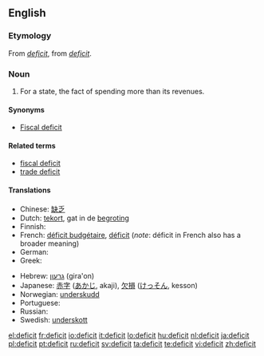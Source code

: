 {{also|déficit}}
==English==

===Etymology===
From {{etyl|fr}} ''[[déficit|deficit]]'', from {{etyl|la}} ''[[#Latin|deficit]]''.

===Noun===
{{wikipedia}}
{{en-noun}}

# For a state, the fact of spending more than its revenues.

====Synonyms====
* [[Fiscal deficit]]

====Related terms====
* [[fiscal deficit]]
* [[trade deficit]]

====Translations====
{{trans-top|for a state, the fact of spending more than its revenues}}
* Chinese: [[缺乏]]
* Dutch: [[tekort]], gat {{n}} in de [[begroting]] {{f}}
* Finnish: {{t-|fi|vaje}}
* French: [[déficit budgétaire]], [[déficit]] (''note'': déficit in French also has a broader meaning)
* German: {{t+|de|Defizit|n}}
* Greek: {{t+|el|έλλειμμα|n|sc=Grek}}
{{trans-mid}}
* Hebrew: [[גרעון]] (gira'on) {{m}}
* Japanese: [[赤字]] ([[あかじ]], akaji), [[欠損]] ([[けっそん]], kesson)
* Norwegian: [[underskudd]]
* Portuguese: {{t+|pt|déficit}}
* Russian: {{t+|ru|дефицит|m|tr=d'eficít|sc=Cyrl}}
* Swedish: [[underskott]]
{{trans-bottom}}

[[el:deficit]]
[[fr:deficit]]
[[io:deficit]]
[[it:deficit]]
[[lo:deficit]]
[[hu:deficit]]
[[nl:deficit]]
[[ja:deficit]]
[[pl:deficit]]
[[pt:deficit]]
[[ru:deficit]]
[[sv:deficit]]
[[ta:deficit]]
[[te:deficit]]
[[vi:deficit]]
[[zh:deficit]]
